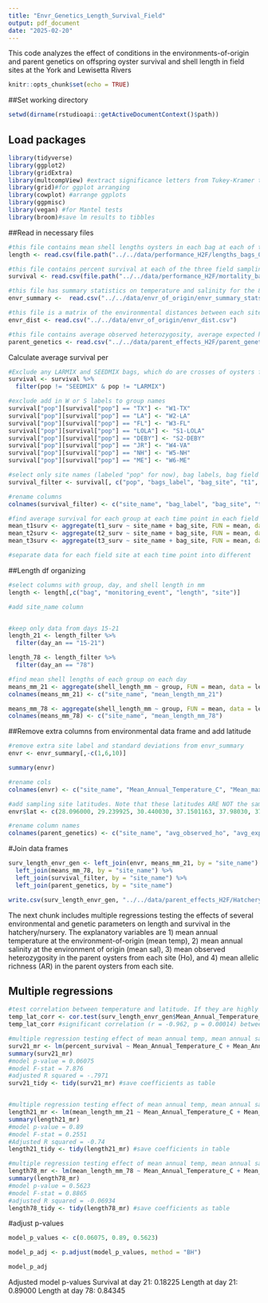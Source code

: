 ```yaml
---
title: "Envr_Genetics_Length_Survival_Field"
output: pdf_document
date: "2025-02-20"
---
```


This code analyzes the effect of conditions in the environments-of-origin and parent genetics on offspring oyster survival and shell length in field sites at the York and Lewisetta Rivers

```r
knitr::opts_chunk$set(echo = TRUE)
```

##Set working directory
```r
setwd(dirname(rstudioapi::getActiveDocumentContext()$path))
```

## Load packages
```r
library(tidyverse)
library(ggplot2)
library(gridExtra)
library(multcompView) #extract significance letters from Tukey-Kramer test
library(grid)#for ggplot arranging
library(cowplot) #arrange ggplots
library(ggpmisc)
library(vegan) #for Mantel tests
library(broom)#save lm results to tibbles
```

##Read in necessary files
```r
#this file contains mean shell lengths oysters in each bag at each of the three field sampling dates. There are six bags per broodstock group, with three bags at the York site and three at the Lewisetta site.
length <- read.csv(file.path("../../data/performance_H2F/lengths_bags_022025.csv"))

#this file contains percent survival at each of the three field sampling dates. There are six bags per broodstock group, with three bags at the York site and three at the Lewisetta site.
survival <- read.csv(file.path("../../data/performance_H2F/mortality_bags_022025.csv"))

#this file has summary statistics on temperature and salinity for the 8 sites (W1-TX, W2-LA, W3-FL, S1-LOLA, S2-DEBY, W4-VA, W5-NH, W6-ME)
envr_summary <-  read.csv("../../data/envr_of_origin/envr_summary_stats.csv")

#this file is a matrix of the environmental distances between each site
envr_dist <- read.csv("../../data/envr_of_origin/envr_dist.csv")

#this file contains average observed heterozygosity, average expected heterozygosity, and average allelic richness across every loci at each site
parent_genetics <- read.csv("../../data/parent_effects_H2F/parent_genetic_effects.csv")
```

Calculate average survival per 
```r
#Exclude any LARMIX and SEEDMIX bags, which do are crosses of oysters from different groups, and do not contain distinct environmental or genetic data
survival <- survival %>% 
  filter(pop != "SEEDMIX" & pop != "LARMIX")

#exclude add in W or S labels to group names
survival["pop"][survival["pop"] == "TX"] <- "W1-TX"
survival["pop"][survival["pop"] == "LA"] <- "W2-LA"
survival["pop"][survival["pop"] == "FL"] <- "W3-FL"
survival["pop"][survival["pop"] == "LOLA"] <- "S1-LOLA"
survival["pop"][survival["pop"] == "DEBY"] <- "S2-DEBY"
survival["pop"][survival["pop"] == "JR"] <- "W4-VA"
survival["pop"][survival["pop"] == "NH"] <- "W5-NH"
survival["pop"][survival["pop"] == "ME"] <- "W6-ME"

#select only site names (labeled "pop" for now), bag labels, bag field site locations, and survival at times t1, t2, and t3 (each of the field sampling sites respectively).
survival_filter <- survival[, c("pop", "bags_label", "bag_site", "t1", "t2", "t3")]

#rename columns
colnames(survival_filter) <- c("site_name", "bag_label", "bag_site", "t1_surv", "t2_surv", "t3_surv")

#find average survival for each group at each time point in each field site and save results to new table
mean_t1surv <- aggregate(t1_surv ~ site_name + bag_site, FUN = mean, data = survival_filter)
mean_t2surv <- aggregate(t2_surv ~ site_name + bag_site, FUN = mean, data = survival_filter)
mean_t3surv <- aggregate(t3_surv ~ site_name + bag_site, FUN = mean, data = survival_filter)

#separate data for each field site at each time point into different 
```

##Length df organizing
```r
#select columns with group, day, and shell length in mm
length <- length[,c("bag", "monitoring_event", "length", "site")]

#add site_name column


#keep only data from days 15-21
length_21 <- length_filter %>% 
  filter(day_an == "15-21")

length_78 <- length_filter %>% 
  filter(day_an == "78")

#find mean shell lengths of each group on each day
means_mm_21 <- aggregate(shell_length_mm ~ group, FUN = mean, data = length_21)
colnames(means_mm_21) <- c("site_name", "mean_length_mm_21")

means_mm_78 <- aggregate(shell_length_mm ~ group, FUN = mean, data = length_78)
colnames(means_mm_78) <- c("site_name", "mean_length_mm_78")
```

##Remove extra columns from environmental data frame and add latitude
```r
#remove extra site label and standard deviations from envr_summary
envr <- envr_summary[,-c(1,6,10)]

summary(envr)

#rename cols
colnames(envr) <- c("site_name", "Mean_Annual_Temperature_C", "Mean_max_temperature_C", "Mean_min_temperature_C", "Mean_Annual_Salinity_ppt", "Mean_max_Salinity_ppt", "Mean_min_Salinity_ppt")

#add sampling site latitudes. Note that these latitudes ARE NOT the same as the latitudes of where environmental data came from. These latitudes, while similar, were often slightly different, and I am using our actual sampling site latitudes.
envr$lat <- c(28.096000, 29.239925, 30.440030, 37.1501163, 37.98030, 37.249107, 43.053746, 44.01330)
```


```r
#rename column names 
colnames(parent_genetics) <- c("site_name", "avg_observed_ho", "avg_expected_hs", "avg_allelic_richness")
```

#Join data frames
```r
surv_length_envr_gen <- left_join(envr, means_mm_21, by = "site_name") %>% 
  left_join(means_mm_78, by = "site_name") %>% 
  left_join(survival_filter, by = "site_name") %>% 
  left_join(parent_genetics, by = "site_name")

write.csv(surv_length_envr_gen, "../../data/parent_effects_H2F/Hatchery_Performance_Envr_ParentGenetics.csv", row.names = FALSE)
```

The next chunk includes multiple regressions testing the effects of several environmental and genetic parameters on length and survival in the hatchery/nursery. The explanatory variables are 1) mean annual temperature at the environment-of-origin (mean temp), 2) mean annual salinity at the environment of origin (mean sal), 3) mean observed heterozygosity in the parent oysters from each site (Ho), and 4) mean allelic richness (AR) in the parent oysters from each site.

## Multiple regressions
```r
#test correlation between temperature and latitude. If they are highly correlated, one must be excluded from the upcoming multiple regression.
temp_lat_corr <- cor.test(surv_length_envr_gen$Mean_Annual_Temperature_C, surv_length_envr_gen$lat)
temp_lat_corr #significant correlation (r = -0.962, p = 0.00014) between temp and lat, cannot include both in multiple regression

#multiple regression testing effect of mean annual temp, mean annual salinity, mean Ho, and mean AR on percent survival at day 21 (end of hatchery stage)
surv21_mr <- lm(percent_survival ~ Mean_Annual_Temperature_C + Mean_Annual_Salinity_ppt + avg_observed_ho + avg_allelic_richness, data = surv_length_envr_gen)
summary(surv21_mr) 
#model p-value = 0.06075
#model F-stat = 7.876
#adjusted R squared = -.7971
surv21_tidy <- tidy(surv21_mr) #save coefficients as table


#multiple regression testing effect of mean annual temp, mean annual salinity, mean Ho, and mean AR on percent length at day 21 (end of hatchery stage)
length21_mr <- lm(mean_length_mm_21 ~ Mean_Annual_Temperature_C + Mean_Annual_Salinity_ppt + avg_observed_ho + avg_allelic_richness, data = surv_length_envr_gen)
summary(length21_mr) 
#model p-value = 0.89
#model F-stat = 0.2551
#Adjusted R squared = -0.74
length21_tidy <- tidy(length21_mr) #save coefficients in table

#multiple regression testing effect of mean annual temp, mean annual salinity, mean Ho, and mean AR on percent length at day 78 (end of nursery stage)
length78_mr <- lm(mean_length_mm_78 ~ Mean_Annual_Temperature_C + Mean_Annual_Salinity_ppt + avg_observed_ho + avg_allelic_richness, data = surv_length_envr_gen)
summary(length78_mr) 
#model p-value = 0.5623
#model F-stat = 0.8865
#adjusted R squared = -0.06934
length78_tidy <- tidy(length78_mr) #save coefficients as table
```

#adjust p-values
```r
model_p_values <- c(0.06075, 0.89, 0.5623)

model_p_adj <- p.adjust(model_p_values, method = "BH")

model_p_adj
```

Adjusted model p-values
Survival at day 21: 0.18225 
Length at day 21: 0.89000 
Length at day 78: 0.84345

